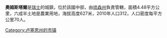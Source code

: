 {{expand|time=2018-05-30T11:23:05+00:00}}
{{unreferenced|time=2018-05-30T11:23:05+00:00}}
'''奧姆斯塔爾'''是[[瑞士|瑞士]]的城鎮，位於該國中部，由[[琉森州|琉森州]]負責管轄，面積4.48平方公里，六成半土地是農業用地，海拔高度627米，2010年人口312，人口密度每平方公里70人。

{{Switzerland-geo-stub}}
[[Category:卢塞恩州的市镇|Category:卢塞恩州的市镇]]